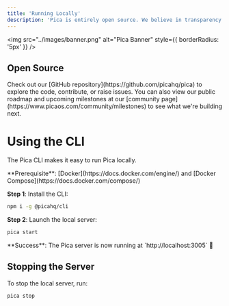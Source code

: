 ```yaml
---
title: 'Running Locally'
description: 'Pica is entirely open source. We believe in transparency and leveraging the voices of the community to empower productivity.'
---
```


<img
  src="../images/banner.png"
  alt="Pica Banner"
  style={{ borderRadius: '5px' }}
/>

## Open Source

<Note>
Check out our [GitHub repository](https://github.com/picahq/pica) to explore the code, contribute, or raise issues.
</Note>

<Tip>
You can also view our public roadmap and upcoming milestones at our [community page](https://www.picaos.com/community/milestones) to see what we're building next.
</Tip>


# Using the CLI

The Pica CLI makes it easy to run Pica locally.

<Info>
  **Prerequisite**: [Docker](https://docs.docker.com/engine/) and [Docker Compose](https://docs.docker.com/compose/)
</Info>

**Step 1**: Install the CLI:

<CodeGroup>

  ```bash npm
  npm i -g @picahq/cli
  ```

</CodeGroup>

**Step 2**: Launch the local server:

```bash
pica start
```

<Check>
  **Success**: The Pica server is now running at `http://localhost:3005` 🚀
</Check>

## Stopping the Server

To stop the local server, run:

```bash
pica stop
```
